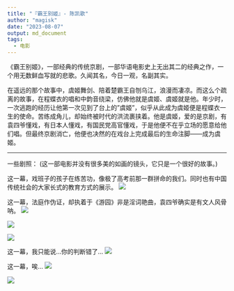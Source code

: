 ```yaml
---
title: "『霸王别姬』- 陈凯歌"
author: "magisk"
date: "2023-08-07"
output: md_document
tags:
  - 电影
---
```



<!--more-->


《霸王别姬》，一部经典的传统京剧，一部华语电影史上无出其二的经典之作，一个用无数鲜血写就的悲歌。久闻其名，今日一观，名副其实。

在遥远的那个故事中，虞姬舞剑、陪着楚霸王自刎乌江，浪漫而凄凉。而这么个疏离的故事，在程蝶衣的唱和中韵音绕梁，仿佛他就是虞姬、虞姬就是他。年少时，一次逃跑的经历让他第一次见到了台上的"虞姬"，似乎从此成为虞姬便是程蝶衣一生的使命。苦练成角儿，却始终被时代的洪流裹挟着。他是虞姬，爱的是京剧，有袁四爷懂戏，有日本人懂戏，有国民党高官懂戏，于是他便不在乎立场的愿意给他们唱。但最终京剧消亡，他便也决然的在戏台上完成最后的生命注脚------成为虞姬。

-----
一些剧照：
(这一部电影并没有很多美的如画的镜头，它只是一个很好的故事。)

这一幕，戏班子的孩子在练苦功，像极了高考前那一群拼命的我们。同时也有中国传统社会的大家长式的教育方式的展示。
![](/images/霸王别姬－陈凯歌/Snipaste_2023-08-06_20-34-39.png)

这一幕，法庭作伪证，却执着于《游园》非是淫词艳曲，袁四爷确实是有文人风骨呐。
![](/images/霸王别姬－陈凯歌/Snipaste_2023-08-06_22-14-42.png)

![](/images/霸王别姬－陈凯歌/Snipaste_2023-08-06_22-15-01.png)

![](/images/霸王别姬－陈凯歌/Snipaste_2023-08-06_22-15-19.png)

这一幕，我只能说...你的判断错了...
![](/images/霸王别姬－陈凯歌/Snipaste_2023-08-06_22-23-10.png)

这一幕，唉...
![](/images/霸王别姬－陈凯歌/Snipaste_2023-08-06_22-59-37.png)

![](/images/霸王别姬－陈凯歌/Snipaste_2023-08-06_22-59-46.png)